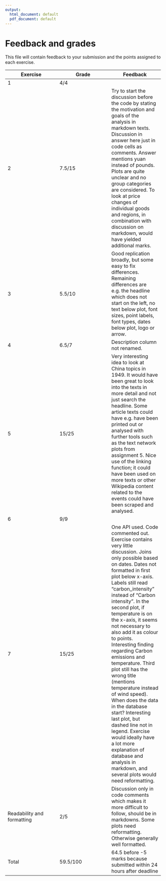 ```yaml
---
output:
  html_document: default
  pdf_document: default
---
```


# Feedback and grades

This file will contain feedback to your submission and the points assigned to each exercise.

| Exercise | Grade | Feedback |
| --- | --- | --- |
| 1 | 4/4 |
| 2 | 7.5/15 | Try to start the discussion before the code by stating the motivation and goals of the analysis in markdown texts. Discussion in answer here just in code cells as comments. Answer mentions yuan instead of pounds. Plots are quite unclear and no group categories are considered. To look at price changes of individual goods and regions, in combination with discussion on markdown, would have yielded additional marks.
| 3 | 5.5/10 | Good replication broadly, but some easy to fix differences. Remaining differences are e.g. the headline which does not start on the left, no text below plot, font sizes, point labels, font types, dates below plot, logo or arrow.
| 4 | 6.5/7 | Description column not renamed.
| 5 | 15/25 | Very interesting idea to look at China topics in 1949. It would have been great to look into the texts in more detail and not just search the headline. Some article texts could have e.g. have been printed out or analysed with further tools such as the text network plots from assignment 5. Nice use of the linking function; it could have been used on more texts or other Wikipedia content related to the events could have been scraped and analysed.
| 6 | 9/9 |
| 7 | 15/25 | One API used. Code commented out. Exercise contains very little discussion. Joins only possible based on dates. Dates not formatted in first plot below x-axis. Labels still read "carbon_intensity" instead of "Carbon intensity". In the second plot, if temperature is on the x-axis, it seems not necessary to also add it as colour to points. Interesting finding regarding Carbon emissions and temperature. Third plot still has the wrong title (mentions temperature instead of wind speed). When does the data in the database start? Interesting last plot, but dashed line not in legend. Exercise would ideally have a lot more explanation of database and analysis in markdown, and several plots would need reformatting.
| Readability and formatting | 2/5 | Discussion only in code comments which makes it more difficult to follow, should be in markdowns. Some plots need reformatting. Otherwise generally well formatted.
| Total | 59.5/100 | 64.5 before -5 marks because submitted within 24 hours after deadline
